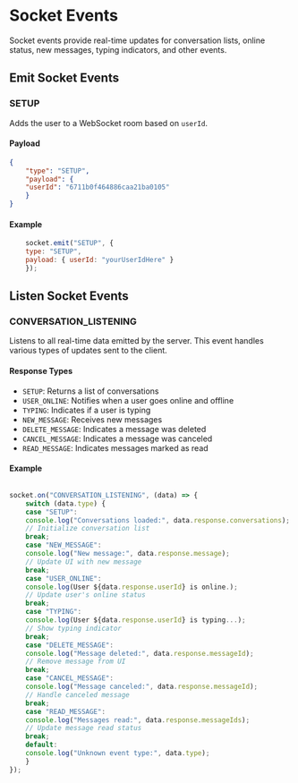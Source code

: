 # Socket Events

Socket events provide real-time updates for conversation lists, online status, new messages, typing indicators, and other events.

## Emit Socket Events

### SETUP
Adds the user to a WebSocket room based on `userId`.

#### Payload

```json
{
    "type": "SETUP",
    "payload": {
    "userId": "6711b0f464886caa21ba0105"
    }
} 
```


#### Example

```javascript
    socket.emit("SETUP", {
    type: "SETUP",
    payload: { userId: "yourUserIdHere" }
    });
```




## Listen Socket Events

### CONVERSATION_LISTENING
Listens to all real-time data emitted by the server. This event handles various types of updates sent to the client.

#### Response Types

- `SETUP`: Returns a list of conversations
- `USER_ONLINE`: Notifies when a user goes online and offline
- `TYPING`: Indicates if a user is typing
- `NEW_MESSAGE`: Receives new messages
- `DELETE_MESSAGE`: Indicates a message was deleted
- `CANCEL_MESSAGE`: Indicates a message was canceled
- `READ_MESSAGE`: Indicates messages marked as read

#### Example

```javascript

socket.on("CONVERSATION_LISTENING", (data) => {
    switch (data.type) {
    case "SETUP":
    console.log("Conversations loaded:", data.response.conversations);
    // Initialize conversation list
    break;
    case "NEW_MESSAGE":
    console.log("New message:", data.response.message);
    // Update UI with new message
    break;
    case "USER_ONLINE":
    console.log(User ${data.response.userId} is online.);
    // Update user's online status
    break;
    case "TYPING":
    console.log(User ${data.response.userId} is typing...);
    // Show typing indicator
    break;
    case "DELETE_MESSAGE":
    console.log("Message deleted:", data.response.messageId);
    // Remove message from UI
    break;
    case "CANCEL_MESSAGE":
    console.log("Message canceled:", data.response.messageId);
    // Handle canceled message
    break;
    case "READ_MESSAGE":
    console.log("Messages read:", data.response.messageIds);
    // Update message read status
    break;
    default:
    console.log("Unknown event type:", data.type);
    }
});